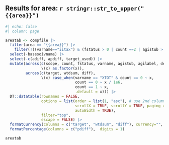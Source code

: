 ## Results for area: `r stringr::str_to_upper("{{area}}")`

```r
#| echo: false
#| column: page

areatab <- compfile |>
  filter(area == "{{area}}") |> 
    filter(!((varname=="iitax") & (fstatus > 0 | count ==2 | agistub > 0))) |> 
  select(-basesoivname) |> 
  select(-c(adiff, apdiff, target_used)) |> 
  mutate(across(c(scope, count, fstatus, varname, agistub, agilabel, description),
                \(x) as.factor(x)),
         across(c(target, wtdsum, diff),
                \(x) case_when(varname == "XTOT" & count == 0 ~ x,
                               count == 0 ~ x / 1e6,
                               count == 1 ~ x,
                               .default = x))) |> 
  DT::datatable(rownames = FALSE,
                options = list(order = list(1, "asc"), # use 2nd column (1) for sorting
                               scrollX = TRUE, scrollY = TRUE, paging = TRUE, pageLength = 25,
                               autoWidth = TRUE),
                filter="top",
                escape = FALSE) |>
  formatCurrency(columns = c("target", "wtdsum", "diff"), currency="", digits=1) |>
  formatPercentage(columns = c("pdiff"),  digits = 1)

areatab

```


